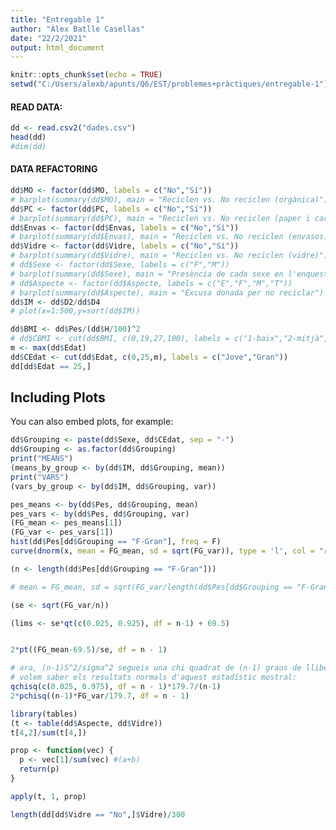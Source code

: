 ```yaml
---
title: "Entregable 1"
author: "Àlex Batlle Casellas"
date: "22/2/2021"
output: html_document
---
```


```r
knitr::opts_chunk$set(echo = TRUE)
setwd("C:/Users/alexb/apunts/Q6/EST/problemes+pràctiques/entregable-1")
```

#### READ DATA:

```r
dd <- read.csv2("dades.csv")
head(dd)
#dim(dd)
```

#### DATA REFACTORING
```r
dd$MO <- factor(dd$MO, labels = c("No","Sí"))
# barplot(summary(dd$MO), main = "Reciclen vs. No reciclen (orgànica)")
dd$PC <- factor(dd$PC, labels = c("No","Sí"))
# barplot(summary(dd$PC), main = "Reciclen vs. No reciclen (paper i cartró)")
dd$Envas <- factor(dd$Envas, labels = c("No","Sí"))
# barplot(summary(dd$Envas), main = "Reciclen vs. No reciclen (envasos)")
dd$Vidre <- factor(dd$Vidre, labels = c("No","Sí"))
# barplot(summary(dd$Vidre), main = "Reciclen vs. No reciclen (vidre)")
# dd$Sexe <- factor(dd$Sexe, labels = c("F","M"))
# barplot(summary(dd$Sexe), main = "Presència de cada sexe en l'enquesta")
# dd$Aspecte <- factor(dd$Aspecte, labels = c("E","F","M","T"))
# barplot(summary(dd$Aspecte), main = "Excusa donada per no reciclar")
dd$IM <- dd$D2/dd$D4
# plot(x=1:500,y=sort(dd$IM))

dd$BMI <- dd$Pes/(dd$H/100)^2
# dd$CBMI <- cut(dd$BMI, c(0,19,27,100), labels = c("1-baix","2-mitjà","3-alt"))
m <- max(dd$Edat)
dd$CEdat <- cut(dd$Edat, c(0,25,m), labels = c("Jove","Gran"))
dd[dd$Edat == 25,]
```

## Including Plots

You can also embed plots, for example:

```r
dd$Grouping <- paste(dd$Sexe, dd$CEdat, sep = "-")
dd$Grouping <- as.factor(dd$Grouping)
print("MEANS")
(means_by_group <- by(dd$IM, dd$Grouping, mean))
print("VARS")
(vars_by_group <- by(dd$IM, dd$Grouping, var))
```

```r
pes_means <- by(dd$Pes, dd$Grouping, mean)
pes_vars <- by(dd$Pes, dd$Grouping, var)
(FG_mean <- pes_means[1])
(FG_var <- pes_vars[1])
hist(dd$Pes[dd$Grouping == "F-Gran"], freq = F)
curve(dnorm(x, mean = FG_mean, sd = sqrt(FG_var)), type = 'l', col = "red", add = T)

(n <- length(dd$Pes[dd$Grouping == "F-Gran"]))

# mean = FG_mean, sd = sqrt(FG_var/length(dd$Pes[dd$Grouping == "F-Gran"])))

(se <- sqrt(FG_var/n))

(lims <- se*qt(c(0.025, 0.925), df = n-1) + 69.5)


2*pt((FG_mean-69.5)/se, df = n - 1)
```

```r

# ara, (n-1)S^2/sigma^2 segueix una chi quadrat de (n-1) graus de llibertat
# volem saber els resultats normals d'aquest estadístic mostral:
qchisq(c(0.025, 0.975), df = n - 1)*179.7/(n-1)
2*pchisq((n-1)*FG_var/179.7, df = n - 1)

```


```r
library(tables)
(t <- table(dd$Aspecte, dd$Vidre))
t[4,2]/sum(t[4,])

prop <- function(vec) {
  p <- vec[1]/sum(vec) #(a+b)
  return(p)
}

apply(t, 1, prop)

length(dd[dd$Vidre == "No",]$Vidre)/300
```